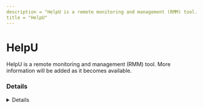 ```yaml
---
description = "HelpU is a remote monitoring and management (RMM) tool. More information will be added as it becomes available."
title = "HelpU"
---
```




# HelpU

HelpU is a remote monitoring and management (RMM) tool. More information will be added as it becomes available.

### Details
<Details author={""}
         category={""}
         created={""}
         website={""}
         lastModified={"2024-02-08"}
         privileges={""}
         free={ false }
         verification={ false }
/>

#### Installation Paths
<Card code={ ["helpu_install.exe", "HelpuUpdater.exe", "HelpuManager.exe"] }/>





### Forensic Artifacts




#### Network Artifacts
<EuiSpacer size="xl"/>
<NetworkArtifactsTable data={ [{"Description": "Known remote domains", "Domains": ["helpu.co.kr", "*.helpu.co.kr"], "Ports": []}] }/>




### Detections
- Detects potential network activity of HelpU RMM tool
  - [Sigma Rule](https://github.com/magicsword-io/LOLRMM/blob/main/detections/sigma/helpu_network_sigma.yml)
- Detects potential processes activity of HelpU RMM tool
  - [Sigma Rule](https://github.com/magicsword-io/LOLRMM/blob/main/detections/sigma/helpu_processes_sigma.yml)

### References
- [https://helpu.co.kr/](https://helpu.co.kr/)

